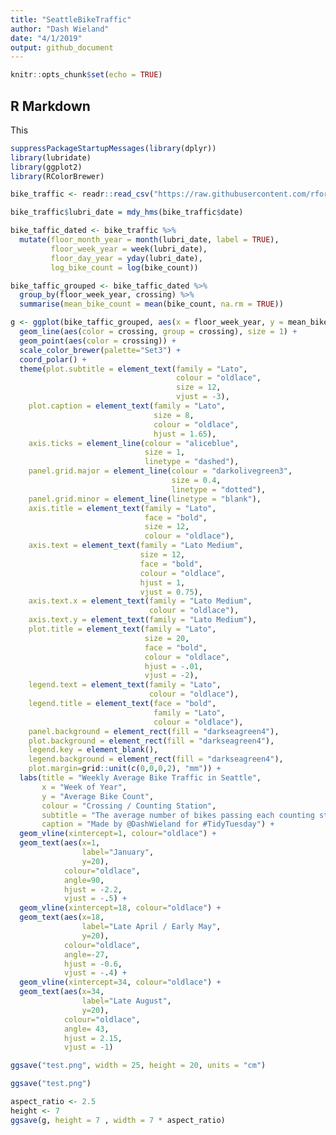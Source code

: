 ```yaml
---
title: "SeattleBikeTraffic"
author: "Dash Wieland"
date: "4/1/2019"
output: github_document
---
```


```r
knitr::opts_chunk$set(echo = TRUE)
```

## R Markdown

This
```r
suppressPackageStartupMessages(library(dplyr))
library(lubridate)
library(ggplot2)
library(RColorBrewer)
```

```r
bike_traffic <- readr::read_csv("https://raw.githubusercontent.com/rfordatascience/tidytuesday/master/data/2019/2019-04-02/bike_traffic.csv", col_types = 'cccdd') 
```

```r
bike_traffic$lubri_date = mdy_hms(bike_traffic$date)
```

```r
bike_taffic_dated <- bike_traffic %>%
  mutate(floor_month_year = month(lubri_date, label = TRUE),
         floor_week_year = week(lubri_date),
         floor_day_year = yday(lubri_date), 
         log_bike_count = log(bike_count))
```

```r
bike_taffic_grouped <- bike_taffic_dated %>%
  group_by(floor_week_year, crossing) %>%
  summarise(mean_bike_count = mean(bike_count, na.rm = TRUE))
```

```r
g <- ggplot(bike_taffic_grouped, aes(x = floor_week_year, y = mean_bike_count)) + 
  geom_line(aes(color = crossing, group = crossing), size = 1) +
  geom_point(aes(color = crossing)) + 
  scale_color_brewer(palette="Set3") +
  coord_polar() + 
  theme(plot.subtitle = element_text(family = "Lato", 
                                     colour = "oldlace",
                                     size = 12,
                                     vjust = -3),
    plot.caption = element_text(family = "Lato", 
                                size = 8, 
                                colour = "oldlace",
                                hjust = 1.65), 
    axis.ticks = element_line(colour = "aliceblue", 
                              size = 1,
                              linetype = "dashed"),
    panel.grid.major = element_line(colour = "darkolivegreen3", 
                                    size = 0.4,
                                    linetype = "dotted"), 
    panel.grid.minor = element_line(linetype = "blank"), 
    axis.title = element_text(family = "Lato", 
                              face = "bold",
                              size = 12,
                              colour = "oldlace"), 
    axis.text = element_text(family = "Lato Medium",
                             size = 12, 
                             face = "bold", 
                             colour = "oldlace",
                             hjust = 1, 
                             vjust = 0.75), 
    axis.text.x = element_text(family = "Lato Medium", 
                               colour = "oldlace"), 
    axis.text.y = element_text(family = "Lato Medium"), 
    plot.title = element_text(family = "Lato",
                              size = 20,
                              face = "bold",
                              colour = "oldlace", 
                              hjust = -.01, 
                              vjust = -2), 
    legend.text = element_text(family = "Lato", 
                               colour = "oldlace"), 
    legend.title = element_text(face = "bold",
                                family = "Lato",
                                colour = "oldlace"), 
    panel.background = element_rect(fill = "darkseagreen4"), 
    plot.background = element_rect(fill = "darkseagreen4"),
    legend.key = element_blank(),
    legend.background = element_rect(fill = "darkseagreen4"),
    plot.margin=grid::unit(c(0,0,0,2), "mm")) +
  labs(title = "Weekly Average Bike Traffic in Seattle", 
       x = "Week of Year",
       y = "Average Bike Count", 
       colour = "Crossing / Counting Station", 
       subtitle = "The average number of bikes passing each counting station, aggregated by week of the year",
       caption = "Made by @DashWieland for #TidyTuesday") + 
  geom_vline(xintercept=1, colour="oldlace") +
  geom_text(aes(x=1,
                label="January",
                y=20),
            colour="oldlace",
            angle=90,
            hjust = -2.2,
            vjust = -.5) + 
  geom_vline(xintercept=18, colour="oldlace") +
  geom_text(aes(x=18,
                label="Late April / Early May",
                y=20),
            colour="oldlace",
            angle=-27,
            hjust = -0.6,
            vjust = -.4) +   
  geom_vline(xintercept=34, colour="oldlace") + 
  geom_text(aes(x=34,
                label="Late August",
                y=20), 
            colour="oldlace",
            angle= 43,
            hjust = 2.15,
            vjust = -1)
```


```r
ggsave("test.png", width = 25, height = 20, units = "cm")
```

```r
ggsave("test.png")
```


```r
aspect_ratio <- 2.5
height <- 7
ggsave(g, height = 7 , width = 7 * aspect_ratio)
```


